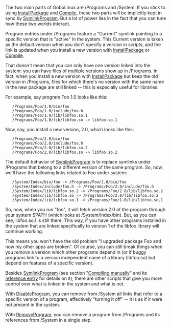 {{ToC}}

The two main parts of GoboLinux are /Programs and /System. If you stick to using [[InstallPackage]] and [[Compile]], these two parts will be implicitly kept in sync by [[SymlinkProgram]]. But a lot of power lies in the fact that you can tune how these two worlds interact.

Program entries under /Programs feature a "Current" symlink pointing to a specific version that is "active" in the system. This Current version is taken as the default version when you don't specify a version in scripts, and the link is updated when you install a new version with [[InstallPackage]] or [[Compile]].

That doesn't mean that you can only have one version linked into the system: you can have files of multiple versions show up in /Programs. In fact, when you install a new version with [[InstallPackage]] but keep the old version in /Programs, files for which there's no version with the same name in the new package are still linked -- this is especially useful for libraries.

For example, say program Foo 1.0 looks like this:


    /Programs/Foo/1.0/bin/foo 
    /Programs/Foo/1.0/include/foo.h 
    /Programs/Foo/1.0/lib/libfoo.so.1 
    /Programs/Foo/1.0/lib/libfoo.so -> libfoo.so.1 


Now, say, you install a new version, 2.0, which looks like this:


    /Programs/Foo/2.0/bin/foo 
    /Programs/Foo/2.0/include/foo.h 
    /Programs/Foo/2.0/lib/libfoo.so.2 
    /Programs/Foo/2.0/lib/libfoo.so -> libfoo.so.2 


The default behavior of [[SymlinkProgram]] is to replace symlinks under /Programs that belong to a different version of the same program. So, now, we'll have the following links related to Foo under system:


    /System/Index/bin/foo -> /Programs/Foo/2.0/bin/foo 
    /System/Index/include/foo.h -> /Programs/Foo/2.0/include/foo.h 
    /System/Index/lib/libfoo.so.2 -> /Programs/Foo/2.0/lib/libfoo.so.2 
    /System/Index/lib/libfoo.so -> /Programs/Foo/2.0/lib/libfoo.so.2 
    /System/Index/lib/libfoo.so.1 -> /Programs/Foo/1.0/lib/libfoo.so.1 


So, now, when you run "foo", it will fetch version 2.0 of the program through your system $PATH (which looks at /System/Index/bin). But, as you can see, libfoo.so.1 is still there. This way, if you have other programs installed in the system that are linked specifically to version 1 of the libfoo library will continue working.

This means you won't have the old problem "I upgraded package Foo and now my other apps are broken". Of course, you can still break things when you ''remove'' a version which other programs depend in (or if buggy programs link to a version independent name of a library (libfoo.so) but depend on features of a specific version).

Besides [[SymlinkProgram]] (see section "[[Compiling manually]]" and its [[SymlinkProgram | reference entry]] for details on it), there are other scripts that give you more control over what is linked in the system and what is not.

With [[DisableProgram]], you can remove from /System all links that refer to a specific version of a program, effectively "turning it off" -- it is as if it were not present in the system.

With [[RemoveProgram]], you can remove a program from /Programs and its references from /System in a single step.

{{Handbook}}
